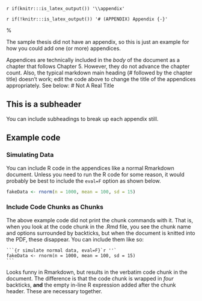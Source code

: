`r if(knitr:::is_latex_output()) '\\appendix'`

`r if(!knitr:::is_latex_output()) '# (APPENDIX) Appendix {-}'`

<!--
  If you feel it necessary to include an appendix, it goes here. Also include the name of the appendix file in the _bookdown.yml file to ensure it gets included in your text. (This sample appendix is included by default)
-->
<!--
  For a single appendix, include the following LaTeX code (minus the comments after %; otherwise, they get printed into the final PDF and look funny!):
  \appendix %
  \chapter*{APPENDIX \\ THIS IS THE FIRST APPENDIX} %puts the chapter title at the beginning of the
  % appendix without changing the chapter number; change title as appropriate
  \addcontentsline{toc}{chapter}{APPENDIX: THIS IS THE FIRST APPENDIX} %puts the appendix title
  % in the TOC correctly
  \chaptermark{Appendix}
  \markboth{Appendix}{Appendix}
  \setcounter{chapter}{1}
-->
<!--
  For two or more appendices, include the following LaTeX code:
  \appendix %
  \addtocontents{toc}{\protect\addvspace{10pt}\noindent{APPENDIX} \protect\hfill\par}{}
-->
  \appendix %
  \chapter*{APPENDIX \\ THIS IS THE FIRST APPENDIX}
  \addcontentsline{toc}{chapter}{APPENDIX: THIS IS THE FIRST APPENDIX} 
  \chaptermark{Appendix}
  \markboth{Appendix}{Appendix}
  \setcounter{chapter}{1}
  
The sample thesis did not have an appendix, so this is just an example for how you could add one (or more) appendices.
  
Appendices are technically included in the *body* of the document as a chapter that follows Chapter 5. However, they do not advance the chapter count. Also, the typical markdown main heading (# followed by the chapter title) doesn't work; edit the \LaTeX code above to change the title of the appendices appropriately. See below:
# Not A Real Title
  
## This is a subheader
  
  You can include subheadings to break up each appendix still.
  
## Example code
### Simulating Data

You can include R code in the appendices like a normal Rmarkdown document. Unless you need to run the R code for some reason, it would probably be best to include the `eval=F` option as shown below.

```r
fakeData <- rnorm(n = 1000, mean = 100, sd = 15)
```

### Include Code Chunks as Chunks

The above example code did not print the chunk commands with it. That is, when you look at the code chunk in the .Rmd file, you see the chunk name and options surrounded by backticks, but when the document is knitted into the PDF, these disappear. You can include them like so:

````
```{r simulate normal data, eval=F}`r ''` 
fakeData <- rnorm(n = 1000, mean = 100, sd = 15)
```
````
Looks funny in Rmarkdown, but results in the verbatim code chunk in the document. The difference is that the code chunk is wrapped in *four* backticks, **and** the empty in-line R expression added after the chunk header. These are necessary together.
